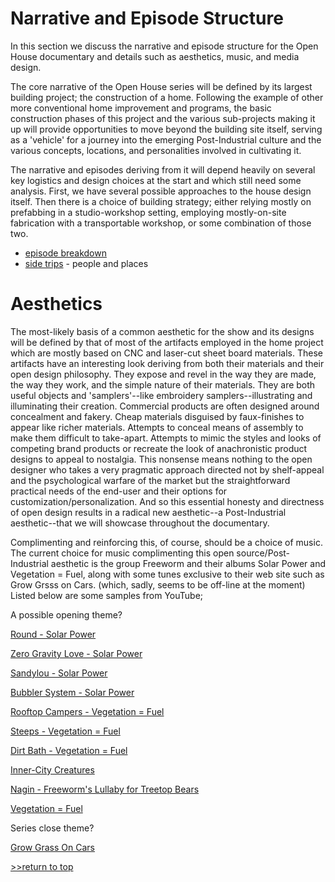=Narrative and Episode Structure=

In this section we discuss the narrative and episode structure for the Open House documentary and details such as aesthetics, music, and media design. 

The core narrative of the Open House series will be defined by its largest building project; the construction of a home. Following the example of other more conventional home improvement and programs, the basic construction phases of this project and the various sub-projects making it up will provide opportunities to move beyond the building site itself, serving as a 'vehicle' for a journey into the emerging Post-Industrial culture and the various concepts, locations, and personalities involved in cultivating it.  

The narrative and episodes deriving from it will depend heavily on several key logistics and design choices at the start and which still need some analysis. First, we have several possible approaches to the house design itself. Then there is a choice of building strategy; either relying mostly on prefabbing in a studio-workshop setting, employing mostly-on-site fabrication with a transportable workshop, or some combination of those two.

*[[open house episodes|episode breakdown]]
*[[open house side trips|side trips]] - people and places

=Aesthetics=

The most-likely basis of a common aesthetic for the show and its designs will be defined by that of most of the artifacts employed in the home project which are mostly based on CNC and laser-cut sheet board materials. These artifacts have an interesting look deriving from both their materials and their open design philosophy. They expose and revel in the way they are made, the way they work, and the simple nature of their materials. They are both useful objects and 'samplers'--like embroidery samplers--illustrating and illuminating their creation. Commercial products are often designed around concealment and fakery. Cheap materials disguised by faux-finishes to appear like richer materials. Attempts to conceal means of assembly to make them difficult to take-apart. Attempts to mimic the styles and looks of competing brand products or recreate the look of anachronistic product designs to appeal to nostalgia. This nonsense means nothing to the open designer who takes a very pragmatic approach directed not by shelf-appeal and the psychological warfare of the market but the straightforward practical needs of the end-user and their options for customization/personalization. And so this essential honesty and directness of open design results in a radical new aesthetic--a Post-Industrial aesthetic--that we will showcase throughout the documentary. 

Complimenting and reinforcing this, of course, should be a choice of music. The current choice for music complimenting this open source/Post-Industrial aesthetic is the group Freeworm and their albums Solar Power and Vegetation = Fuel, along with some tunes exclusive to their web site such as Grow Grsss on Cars. (which, sadly, seems to be off-line at the moment) Listed below are some samples from YouTube;

A possible opening theme? 

[https://www.youtube.com/watch?v=hx0gPLwWZes Round - Solar Power]

[https://www.youtube.com/watch?v=CdpuvhTPOAo Zero Gravity Love - Solar Power]

[https://www.youtube.com/watch?v=4oSitQIHk5g Sandylou - Solar Power]

[https://www.youtube.com/watch?v=TbZqRFz-I30 Bubbler System - Solar Power]

[https://www.youtube.com/watch?v=lVMCOWnP8yY Rooftop Campers - Vegetation = Fuel]

[https://www.youtube.com/watch?v=mq4VvXhz3mo Steeps - Vegetation = Fuel]

[https://www.youtube.com/watch?v=y-6NlyEpruU Dirt Bath - Vegetation = Fuel]

[https://www.youtube.com/watch?v=6xR7Mh_YCM8 Inner-City Creatures]

[https://www.youtube.com/watch?v=QFadSLKvRqo Nagin - Freeworm's Lullaby for Treetop Bears]

[https://www.youtube.com/watch?v=7omYcRvZM0o Vegetation = Fuel]

Series close theme?

[https://www.youtube.com/watch?v=SlabSPe6jgM Grow Grass On Cars]



[http://www.appropedia.org/Open_House:_Building_an_Open_Source_Lifestyle >>return to top]
